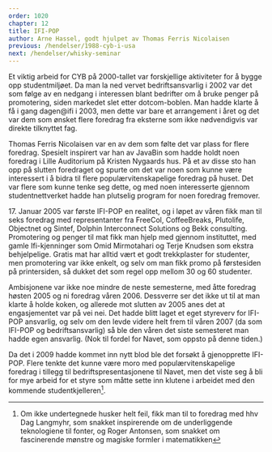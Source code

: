 ```yaml
---
order: 1020
chapter: 12
title: IFI-POP
author: Arne Hassel, godt hjulpet av Thomas Ferris Nicolaisen
previous: /hendelser/1988-cyb-i-usa
next: /hendelser/whisky-seminar
---
```


Et viktig arbeid for CYB på 2000-tallet var forskjellige aktiviteter for å bygge opp studentmiljøet. Da man la ned 
vervet bedriftsansvarlig i 2002 var det som følge av en nedgang i interessen blant bedrifter om å bruke penger på 
promotering, siden markedet slet etter dotcom-boblen. Man hadde klarte å få i gang dagen@ifi i 2003, men dette var 
bare et arrangement i året og det var dem som ønsket flere foredrag fra eksterne som ikke nødvendigvis var direkte 
tilknyttet fag.

Thomas Ferris Nicolaisen var en av dem som følte det var plass for flere foredrag. Spesielt inspirert var han av 
JavaBin som hadde holdt noen foredrag i Lille Auditorium på Kristen Nygaards hus. På et av disse sto han opp på 
slutten foredraget og spurte om det var noen som kunne være interessert i å bidra til flere populærvitenskapelige 
foredrag på huset. Det var flere som kunne tenke seg dette, og med noen interesserte gjennom studentnettverket 
hadde han plutselig program for noen foredrag fremover.

<p>17. Januar 2005 var første IFI-POP en realitet, og i løpet av våren fikk man til seks foredrag med representanter 
fra FreeCol, CoffeeBreaks, Plutolife, Objectnet og Sintef, Dolphin Interconnect Solutions og Bekk consulting. 
Promotering og penger til mat fikk man hjelp med gjennom instituttet, med gamle Ifi-kjenninger som Omid 
Mirmotahari og Terje Knudsen som ekstra behjelpelige. Gratis mat har alltid vært et godt trekkplaster for 
studenter, men promotering var ikke enkelt, og selv om man fikk promo på førstesiden på printersiden, så 
dukket det som regel opp mellom 30 og 60 studenter.</p>

Ambisjonene var ikke noe mindre de neste semesterne, med åtte foredrag høsten 2005 og ni foredrag våren 2006. 
Dessverre ser det ikke ut til at man klarte å holde koken, og allerede mot slutten av 2005 anes det at 
engasjementet var på vei nei. Det hadde blitt laget et eget styreverv for IFI-POP ansvarlig, og selv om 
den levde videre helt frem til våren 2007 (da som IFI-POP og bedriftsansvarlig) så ble den våren det 
siste semesteret man hadde egen ansvarlig. (Nok til fordel for Navet, som oppsto på denne tiden.)

Da det i 2009 hadde kommet inn nytt blod ble det forsøkt å gjenopprette IFI-POP. Flere tenkte det kunne 
være moro med populærvitenskapelige foredrag i tillegg til bedriftspresentasjonene til Navet, men det 
viste seg å bli for mye arbeid for et styre som måtte sette inn klutene i arbeidet med den kommende 
studentkjelleren[^1].

[^1]:Om ikke undertegnede husker helt feil, fikk man til to foredrag med hhv 
  Dag Langmyhr, som snakket inspirerende om de underliggende teknologiene til fonter, og Roger Antonsen, 
  som snakket om fascinerende mønstre og magiske formler i matematikken

